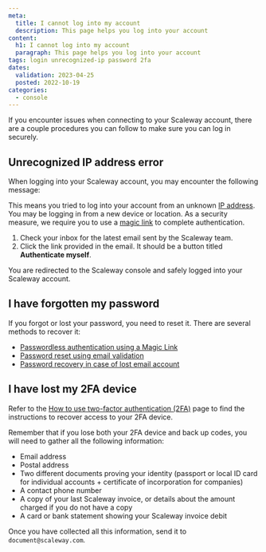 ```yaml
---
meta:
  title: I cannot log into my account
  description: This page helps you log into your account
content:
  h1: I cannot log into my account
  paragraph: This page helps you log into your account
tags: login unrecognized-ip password 2fa
dates:
  validation: 2023-04-25
  posted: 2022-10-19
categories:
  - console
---
```


If you encounter issues when connecting to your Scaleway account, there are a couple procedures you can follow to make sure you can log in securely.

## Unrecognized IP address error
When logging into your Scaleway account, you may encounter the following message:

<Lightbox src="scaleway-unrecognized-ip.webp" alt="" />

This means you tried to log into your account from an unknown [IP address](/network/public-gateways/concepts/#ip-address). You may be logging in from a new device or location. As a security measure, we require you to use a [magic link](/console/my-account/concepts/#magic-link) to complete authentication. 

1. Check your inbox for the latest email sent by the Scaleway team.
2. Click the link provided in the email. It should be a button titled **Authenticate myself**.

You are redirected to the Scaleway console and safely logged into your Scaleway account.


## I have forgotten my password

If you forgot or lost your password, you need to reset it. There are several methods to recover it:
  - [Passwordless authentication using a Magic Link](/console/my-account/how-to/recover-a-lost-password/#passwordless-authentication-using-a-magic-link)
  - [Password reset using email validation](/console/my-account/how-to/recover-a-lost-password/#password-reset-using-email-validation)
  - [Password recovery in case of lost email account](/console/my-account/how-to/recover-a-lost-password/#password-recovery-in-case-of-lost-email-account)

## I have lost my 2FA device

Refer to the [How to use two-factor authentication (2FA)](/console/my-account/how-to/use-2fa/) page to find the instructions to recover access to your 2FA device. 

Remember that if you lose both your 2FA device and back up codes, you will need to gather all the following information:
  - Email address
  - Postal address
  - Two different documents proving your identity (passport or local ID card for individual accounts + certificate of incorporation for companies)
  - A contact phone number
  - A copy of your last Scaleway invoice, or details about the amount charged if you do not have a copy
  - A card or bank statement showing your Scaleway invoice debit

Once you have collected all this information, send it to `document@scaleway.com`.
